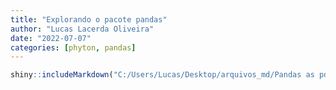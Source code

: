 ```yaml
---
title: "Explorando o pacote pandas"
author: "Lucas Lacerda Oliveira"
date: "2022-07-07"
categories: [phyton, pandas]
---
```


```r
shiny::includeMarkdown("C:/Users/Lucas/Desktop/arquivos_md/Pandas as pd.md")
```
